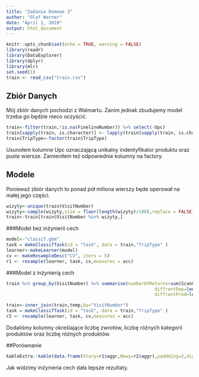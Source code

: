 ```yaml
---
title: "Zadanie Domowe 3"
author: "Olaf Werner"
date: "April 1, 2019"
output: html_document
---
```


```r
knitr::opts_chunk$set(echo = TRUE, warning = FALSE)
library(readr)
library(DataExplorer)
library(dplyr)
library(mlr)
set.seed(1)
train <- read_csv("train.csv")
```

## Zbiór Danych

Mój zbiór danych pochodzi z Walmartu. Zanim jednak zbudujemy model trzeba go będzie nieco oczyścić.

```r
train<-filter(train,!is.na(FinelineNumber)) %>% select(-Upc)
train[sapply(train, is.character)] <- lapply(train[sapply(train, is.character)],as.factor) 
train$TripType<-factor(train$TripType)   
```

Usunołem kolumne Upc oznaczającą unikalny indentyfikator produktu oraz puste wiersze. Zamieniłem też odpowiednie kolumny na factory.

## Modele

Ponieważ zbiór danych to ponad pół miliona wierszy będe operował na małej jego części.

```r
wizyty<-unique(train$VisitNumber)
wizyty<-sample(wizyty,size = floor(length(wizyty)/100),replace = FALSE)
train<-train[train$VisitNumber %in% wizyty,]
```


###Model bez inżynierii cech
```r
model<-"classif.gbm"
task = makeClassifTask(id = "task", data = train,"TripType" )
learner<-makeLearner(model)
cv <- makeResampleDesc("CV", iters = 5)
r1 <- resample(learner, task, cv,measures = acc)
```


###Model z inżynierią cech
```r
train %>% group_by(VisitNumber) %>% summarise(numberOfReturns=sum(ScanCount<0),
                                                        diffrentDep=length(unique(DepartmentDescription)),
                                                        diffrentProd=length(unique(FinelineNumber)))->temp

train<-inner_join(train,temp,by="VisitNumber")
task = makeClassifTask(id = "task", data = train,"TripType" )
r2 <- resample(learner, task, cv,measures = acc)
```
Dodaliśmy kolumny określające liczbę zwrotów, liczbę różnych kategorii produktów oraz liczbę różnych produktów.

##Porównanie

```r
kableExtra::kable(data.frame(Stary=r1$aggr,Nowy=r2$aggr),paddding=2,digits = 3)
```


Jak widzimy inżynieria cech dała lepsze rezultaty.



